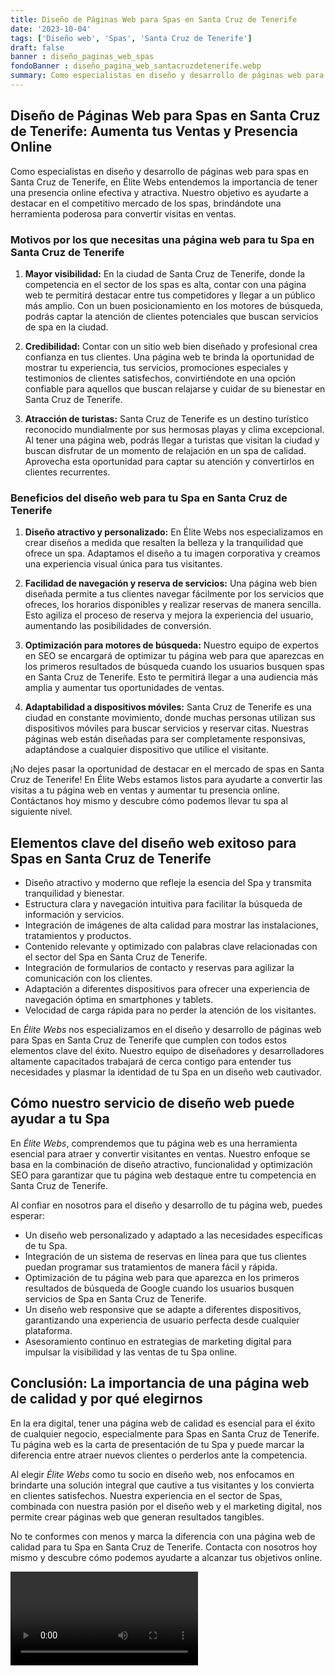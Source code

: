 ```yaml
---
title: Diseño de Páginas Web para Spas en Santa Cruz de Tenerife
date: '2023-10-04'
tags: ['Diseño web', 'Spas', 'Santa Cruz de Tenerife']
draft: false
banner : diseño_paginas_web_spas
fondoBanner : diseño_pagina_web_santacruzdetenerife.webp
summary: Como especialistas en diseño y desarrollo de páginas web para spas en Santa Cruz de Tenerife, en Élite Webs entendemos la importancia de tener una presencia online efectiva y atractiva. Nuestro objetivo es ayudarte a destacar en el competitivo mercado de los spas, brindándote una herramienta poderosa para convertir visitas en ventas.
---
```


## Diseño de Páginas Web para Spas en Santa Cruz de Tenerife: Aumenta tus Ventas y Presencia Online

Como especialistas en diseño y desarrollo de páginas web para spas en Santa Cruz de Tenerife, en Élite Webs entendemos la importancia de tener una presencia online efectiva y atractiva. Nuestro objetivo es ayudarte a destacar en el competitivo mercado de los spas, brindándote una herramienta poderosa para convertir visitas en ventas.

### Motivos por los que necesitas una página web para tu Spa en Santa Cruz de Tenerife

1. **Mayor visibilidad:** En la ciudad de Santa Cruz de Tenerife, donde la competencia en el sector de los spas es alta, contar con una página web te permitirá destacar entre tus competidores y llegar a un público más amplio. Con un buen posicionamiento en los motores de búsqueda, podrás captar la atención de clientes potenciales que buscan servicios de spa en la ciudad.

2. **Credibilidad:** Contar con un sitio web bien diseñado y profesional crea confianza en tus clientes. Una página web te brinda la oportunidad de mostrar tu experiencia, tus servicios, promociones especiales y testimonios de clientes satisfechos, convirtiéndote en una opción confiable para aquellos que buscan relajarse y cuidar de su bienestar en Santa Cruz de Tenerife.

3. **Atracción de turistas:** Santa Cruz de Tenerife es un destino turístico reconocido mundialmente por sus hermosas playas y clima excepcional. Al tener una página web, podrás llegar a turistas que visitan la ciudad y buscan disfrutar de un momento de relajación en un spa de calidad. Aprovecha esta oportunidad para captar su atención y convertirlos en clientes recurrentes.

### Beneficios del diseño web para tu Spa en Santa Cruz de Tenerife

1. **Diseño atractivo y personalizado:** En Élite Webs nos especializamos en crear diseños a medida que resalten la belleza y la tranquilidad que ofrece un spa. Adaptamos el diseño a tu imagen corporativa y creamos una experiencia visual única para tus visitantes. 

2. **Facilidad de navegación y reserva de servicios:** Una página web bien diseñada permite a tus clientes navegar fácilmente por los servicios que ofreces, los horarios disponibles y realizar reservas de manera sencilla. Esto agiliza el proceso de reserva y mejora la experiencia del usuario, aumentando las posibilidades de conversión.

3. **Optimización para motores de búsqueda:** Nuestro equipo de expertos en SEO se encargará de optimizar tu página web para que aparezcas en los primeros resultados de búsqueda cuando los usuarios busquen spas en Santa Cruz de Tenerife. Esto te permitirá llegar a una audiencia más amplia y aumentar tus oportunidades de ventas.

4. **Adaptabilidad a dispositivos móviles:** Santa Cruz de Tenerife es una ciudad en constante movimiento, donde muchas personas utilizan sus dispositivos móviles para buscar servicios y reservar citas. Nuestras páginas web están diseñadas para ser completamente responsivas, adaptándose a cualquier dispositivo que utilice el visitante.

¡No dejes pasar la oportunidad de destacar en el mercado de spas en Santa Cruz de Tenerife! En Élite Webs estamos listos para ayudarte a convertir las visitas a tu página web en ventas y aumentar tu presencia online. Contáctanos hoy mismo y descubre cómo podemos llevar tu spa al siguiente nivel.

<GifSeo />

<Cta />

## Elementos clave del diseño web exitoso para Spas en Santa Cruz de Tenerife

- Diseño atractivo y moderno que refleje la esencia del Spa y transmita tranquilidad y bienestar.
- Estructura clara y navegación intuitiva para facilitar la búsqueda de información y servicios.
- Integración de imágenes de alta calidad para mostrar las instalaciones, tratamientos y productos.
- Contenido relevante y optimizado con palabras clave relacionadas con el sector del Spa en Santa Cruz de Tenerife.
- Integración de formularios de contacto y reservas para agilizar la comunicación con los clientes.
- Adaptación a diferentes dispositivos para ofrecer una experiencia de navegación óptima en smartphones y tablets.
- Velocidad de carga rápida para no perder la atención de los visitantes.

En *Élite Webs* nos especializamos en el diseño y desarrollo de páginas web para Spas en Santa Cruz de Tenerife que cumplen con todos estos elementos clave del éxito. Nuestro equipo de diseñadores y desarrolladores altamente capacitados trabajará de cerca contigo para entender tus necesidades y plasmar la identidad de tu Spa en un diseño web cautivador.

## Cómo nuestro servicio de diseño web puede ayudar a tu Spa

En *Élite Webs*, comprendemos que tu página web es una herramienta esencial para atraer y convertir visitantes en ventas. Nuestro enfoque se basa en la combinación de diseño atractivo, funcionalidad y optimización SEO para garantizar que tu página web destaque entre tu competencia en Santa Cruz de Tenerife.

Al confiar en nosotros para el diseño y desarrollo de tu página web, puedes esperar:

- Un diseño web personalizado y adaptado a las necesidades específicas de tu Spa.
- Integración de un sistema de reservas en línea para que tus clientes puedan programar sus tratamientos de manera fácil y rápida.
- Optimización de tu página web para que aparezca en los primeros resultados de búsqueda de Google cuando los usuarios busquen servicios de Spa en Santa Cruz de Tenerife.
- Un diseño web responsive que se adapte a diferentes dispositivos, garantizando una experiencia de usuario perfecta desde cualquier plataforma.
- Asesoramiento continuo en estrategias de marketing digital para impulsar la visibilidad y las ventas de tu Spa online.

## Conclusión: La importancia de una página web de calidad y por qué elegirnos

En la era digital, tener una página web de calidad es esencial para el éxito de cualquier negocio, especialmente para Spas en Santa Cruz de Tenerife. Tu página web es la carta de presentación de tu Spa y puede marcar la diferencia entre atraer nuevos clientes o perderlos ante la competencia.

Al elegir *Élite Webs* como tu socio en diseño web, nos enfocamos en brindarte una solución integral que cautive a tus visitantes y los convierta en clientes satisfechos. Nuestra experiencia en el sector de Spas, combinada con nuestra pasión por el diseño web y el marketing digital, nos permite crear páginas web que generan resultados tangibles.

No te conformes con menos y marca la diferencia con una página web de calidad para tu Spa en Santa Cruz de Tenerife. Contacta con nosotros hoy mismo y descubre cómo podemos ayudarte a alcanzar tus objetivos online.

<Video />

<CtaBot job='Spas' city='Santa Cruz de Tenerife'/>

<Gmaps query='Santa Cruz de Tenerife+españa+maps' />